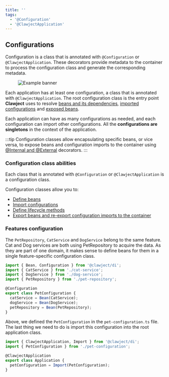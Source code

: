 ```yaml
---
title: ''
tags:
  - '@Configuration'
  - '@ClawjectApplication'
---
```


## Configurations
Configuration is a class that is annotated with `@Configuration` or `@ClawjectApplication`.
These decorators provide metadata to the container to process the configuration class and generate the corresponding metadata.

<figure>
  <img
    src={require('/img/docs-config-tree.png').default}
    style={{ maxHeight: '450px' }}
    alt="Example banner"
  />
</figure>

Each application has at least one configuration, a class that is annotated with `@ClawjectApplication`.
The root configuration class is the entry point **Clawject** uses to resolve
[beans and its dependencies](/docs/overview/bean.mdx#bean-dependencies),
[imported configurations](/docs/overview/import.mdx)
and [exposed beans](/docs/overview/expose-beans.mdx).

Each application can have as many configurations as needed, and each configuration can import other configurations.
All the **configurations are singletons** in the context of the application.

:::tip
Configuration classes allow encapsulating specific beans, or vice versa,
to expose beans and configuration imports to the container using [@Internal and @External](/docs/overview/internal-external.mdx) decorators.
:::

###  Configuration class abilities

Each class that is annotated with `@Configuration` or `@ClawjectApplication` is a configuration class.

Configuration classes allow you to:
- [Define beans](/docs/overview/bean.mdx)
- [Import configurations](/docs/overview/import.mdx)
- [Define lifecycle methods](/docs/overview/lifecycle.mdx)
- [Export beans and re-export configuration imports to the container](/docs/overview/internal-external.mdx)

### Features configuration

The `PetRepository`, `CatService` and `DogService` belong to the same feature.
Cat and Dog services are both using PetRepository to acquire the data.
As they are part of one domain, it makes sense to define beans for them in a single feature-specific configuration class.

```typescript title="pet-configuration.ts"
import { Bean, Configuration } from '@clawject/di';
import { CatService } from './cat-service';
import { DogService } from './dog-service';
import { PetRepository } from './pet-repository';

@Configuration
export class PetConfiguration {
  catService = Bean(CatService);
  dogService = Bean(DogService);
  petRepository = Bean(PetRepository);
}
```

Above, we defined the `PetConfiguration` in the `pet-configuration.ts` file.
The last thing we need to do is import this configuration into the root application class.

```typescript title="application.ts"
import { ClawjectApplication, Import } from '@clawject/di';
import { PetConfiguration } from './pet-configuration';

@ClawjectApplication
export class Application {
  petConfiguration = Import(PetConfiguration);
}
```
